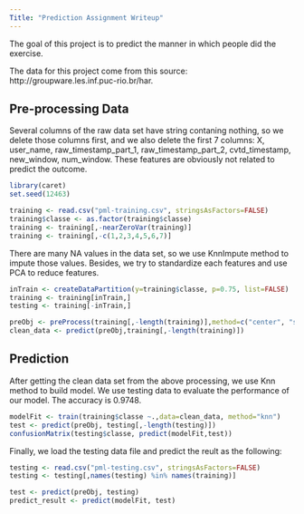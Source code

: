 ---
Title: "Prediction Assignment Writeup"
---

The goal of this project is to predict the manner in which people did the exercise.

The data for this project come from this source: http://groupware.les.inf.puc-rio.br/har.

## Pre-processing Data
Several columns of the raw data set have string contaning nothing, so we delete those columns first, and we also delete the first 7 columns: X, user_name, raw_timestamp_part_1, raw_timestamp_part_2, cvtd_timestamp, new_window, num_window. These features are obviously not related to predict the outcome.

```{r}
library(caret)
set.seed(12463)

training <- read.csv("pml-training.csv", stringsAsFactors=FALSE)
training$classe <- as.factor(training$classe)
training <- training[,-nearZeroVar(training)]
training <- training[,-c(1,2,3,4,5,6,7)]

```


There are many NA values in the data set, so we use KnnImpute method to impute those values. Besides, we try to standardize each features and use PCA to reduce features.

```{r}
inTrain <- createDataPartition(y=training$classe, p=0.75, list=FALSE)
training <- training[inTrain,]
testing <- training[-inTrain,]

preObj <- preProcess(training[,-length(training)],method=c("center", "scale", "knnImpute", "pca"), thresh=0.9)
clean_data <- predict(preObj,training[,-length(training)])
```

## Prediction

After getting the clean data set from the above processing, we use Knn method to build model. We use testing data to evaluate the performance of our model. The accuracy is 0.9748. 

```{r}
modelFit <- train(training$classe ~.,data=clean_data, method="knn")
test <- predict(preObj, testing[,-length(testing)])
confusionMatrix(testing$classe, predict(modelFit,test))
```


Finally, we load the testing data file and predict the reult as the following:
```{r}
testing <- read.csv("pml-testing.csv", stringsAsFactors=FALSE)
testing <- testing[,names(testing) %in% names(training)]

test <- predict(preObj, testing)
predict_result <- predict(modelFit, test)
```